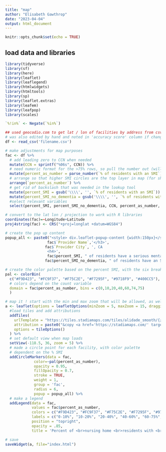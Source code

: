 ```yaml
---
title: "map"
author: "Elisabeth Gawthrop"
date: "2023-04-04"
output: html_document
---
```


```r
knitr::opts_chunk$set(echo = TRUE)
```

## load data and libraries
```r
library(tidyverse)
library(sf)
library(here)
library(leaflet)
library(leaflegend)
library(htmlwidgets) 
library(htmltools)
library(sp)
library(leaflet.extras)
library(leafem)
library(leafpop)
library(scales)

`%!in%` <- Negate(`%in%`)

## used geocodio.com to get lat / lon of facilities by address from csv created in lookuptool.R script
# was also edited by hand and noted in 'accuracy score' column if changed 
df <- read_csv('filename.csv')

# make adjustments for map purposes 
fac <- df %>% 
  # add leading zero to CCN when needed 
  mutate(CCN = sprintf("%06s", CCN)) %>%
  # need numeric format for the >75% rows, so pull the number out (will just be 75 for those greater than 75)
  mutate(percent_as_number = parse_number(`% of residents with an SMI`)) %>%
  # arrange so that higher SMI circles are the top layer in map (for showing more obviously where they are more geographically distributed)
  arrange(`percent_as_number`) %>%
  # get rid of backslash that was needed in the lookup tool 
  mutate(percent_SMI = gsub('\\\\', '', `% of residents with an SMI`)) %>%
  mutate(percent_SMI_no_dementia = gsub('\\\\', '', `% of residents with an SMI and no dementia diagnosis`)) %>%
  #select relevant variables
  select(percent_SMI, percent_SMI_no_dementia, CCN, percent_as_number, `Provider Name`, `Provider City`, Latitude, Longitude)

# convert to the lat lon / projection to work with R libraries 
coordinates(fac)=~Longitude+Latitude
proj4string(fac) <- CRS("+proj=longlat +datum=WGS84")
```

```r
# create the pop up content 
popup_all <- paste0("<style> div.leaflet-popup-content {width:150px}</style>", '<h3>',
                   fac$`Provider Name`,'</h3>', 
                  fac$`Provider City`, ', CA
                   <h4>',
                   fac$percent_SMI, " of residents have a serious mental illness (SMI)</h4>",
                  fac$percent_SMI_no_dementia, " of residents have an SMI and no dementia diagnosis")

# create the color palette based on the percent SMI, with the six breaks as indicated 
pal <- colorBin(
  c("#F9D423", "#FC9F37", "#F75C2E", "#F7295F", "#9718F9", "#400CC5"),
  # colors depend on the count variable
  domain = fac$percent_as_number, bins = c(0,10,20,40,60,74,75)
  )

# map it ! start with the min and max zoom that will be allowed, as well as allowing users to pan around the map 
a <- leaflet(options = leafletOptions(minZoom = 5, maxZoom = 15, dragging = TRUE)) %>%
  #load tiles and add attributions 
  addTiles(
    urlTemplate = "https://tiles.stadiamaps.com/tiles/alidade_smooth/{z}/{x}/{y}{r}.png",
    attribution = paste0("&copy <a href='https://stadiamaps.com/' target = '_blank'>Stadia Maps</a>; &copy <a href='https://openmaptiles.org/' target = '_blank'>OpenMapTiles</a>; &copy <a href='http://openstreetmap.org' target = '_blank'>OpenStreetMap</a> contributors | Source: Centers for Medicare & Medicaid Services | Analysis  and mapping by Elisabeth Gawthrop, <a href='https://www.apmresearchlab.org/'  target = '_blank'> APM Research Lab</a>"),
    options = tileOptions()
  ) %>%
  # set default view when map loads 
  setView(-118.5, 36, zoom = 5) %>% 
  # made a circle point for each facility, with color palette 
  # dependent on the % SMI 
  addCircleMarkers(data = fac, 
             color=~pal(percent_as_number),
             opacity = 0.95,
             fillOpacity = 0.7,
             stroke = TRUE, 
             weight = 1, 
             group = 'fac',
             radius = 6,
             popup = popup_all) %>%
  # make a legend
  addLegend(data = fac,
            values = fac$percent_as_number,
            colors = c("#F9D423", "#FC9F37", "#F75C2E", "#F7295F", "#9718F9", "#400CC5"),
            labels = c("0-10%", "10-20%", "20-40%", "40-60%", "60-75%", "75%+"),
            position = "topright",
            opacity = .85,
            title = 'Percent of <br>nursing home <br>residents with <br>a serious mental <br>illness') 

# save
saveWidget(a, file="index.html")


```


